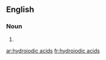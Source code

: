 ==English==

===Noun===
{{head|en|plural}}

# {{plural of|hydroiodic acid|lang=en|nocat=1}}

[[ar:hydroiodic acids]]
[[fr:hydroiodic acids]]